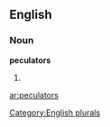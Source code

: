 
==English==

===Noun===
'''peculators'''

# {{plural of|[[peculator]]}}

{{anagrams:en/aceloprstu}}
[[Category:English plurals]]

[[ar:peculators]]